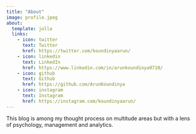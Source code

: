 ```yaml
---
title: "About"
image: profile.jpeg
about:
  template: jolla
  links:
    - icon: twitter
      text: Twitter
      href: https://twitter.com/koundinyaarun/
    - icon: linkedin
      text: LinkedIn
      href: https://www.linkedin.com/in/arunkoundinya0710/
    - icon: github
      text: Github
      href: https://github.com/ArunKoundinya
    - icon: instagram
      text: Instagram
      href: https://instagram.com/koundinyaarun/
---
```


This blog is among my thought process on multitude areas but with a lens of psychology, management and analytics.